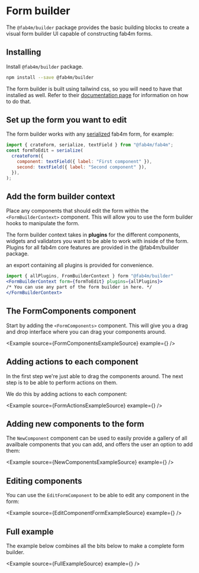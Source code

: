 

# Form builder

The `@fab4m/builder` package provides the basic building blocks to create a visual
form builder UI capable of constructing fab4m forms.

## Installing

Install `@fab4m/builder` package.

```bash
npm install --save @fab4m/builder
```

The form builder is built using tailwind css, so you will need to have that installed as well.
Refer to their [documentation page](https://tailwindcss.com/docs/installation) for information on how to do that.

## Set up the form you want to edit
The form builder works with any [serialized](/guide/serializing) fab4m form, for example:

```jsx
import { crateForm, serialize, textField } from "@fab4m/fab4m";
const formToEdit = serialize(
  createForm({
    component: textField({ label: "First component" }),
    second: textField({ label: "Second component" }),
  }),
);
```

## Add the form builder context
Place any components that should edit the form within the `<FormBuilderContext>` component. This will allow you to use the form builder hooks to manipulate the form.

The form builder context takes in **plugins** for the different components, widgets and validators you
want to be able to work with inside of the form. Plugins for all fab4m core features are provided in the @fab4m/builder package.

an export containing all plugins is provided for convenience.

```jsx
import { allPlugins, FromBuilderContext } form "@fab4m/builder"
<FormBuilderContext form={formToEdit} plugins={allPlugins}>
/* You can use any part of the form builder in here. */
</FormBuilderContext>
```

## The FormComponents component

Start by adding the `<FormComponents>` component. This will give you a drag and drop interface
where you can drag your components around.

<Example source={FormComponentsExampleSource} example={<FormComponentsExample />} />

## Adding actions to each component

In the first step we're just able to drag the components around. The next step is to be able
to perform actions on them.

We do this by adding actions to each component:

<Example source={FormActionsExampleSource} example={<FormActionsExample />} />

## Adding new components to the form

The `NewComponent` component can be used to easily provide a gallery of all availbale components that you can add, and offers the user an option to add them:

<Example source={NewComponentsExampleSource} example={<NewComponentsExample />} />

## Editing components

You can use the `EditFormComponent` to be able to edit any component in the form:

<Example source={EditComponentFormExampleSource} example={<EditComponentFormExample />} />

## Full example
The example below combines all the bits below to make a complete form builder.

<Example source={FullExampleSource} example={<FullExample />} />
